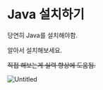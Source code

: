 # Java 설치하기

당연히 Java를 설치해야함.

알아서 설치해보세요.

~~직접 해보는게 실력 향상에 도움됨.~~

![Untitled](Java%20%E1%84%89%E1%85%A5%E1%86%AF%E1%84%8E%E1%85%B5%E1%84%92%E1%85%A1%E1%84%80%E1%85%B5%202161f8e64f724bdb8a1a0fe023ec481f/Untitled.png)